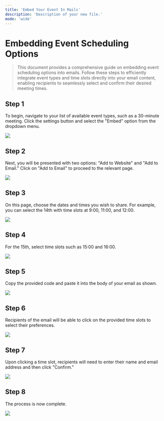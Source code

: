 ```yaml
---
title: 'Embed Your Event In Mails'
description: 'Description of your new file.'
mode: 'wide'
---
```


# Embedding Event Scheduling Options

> This document provides a comprehensive guide on embedding event scheduling options into emails. Follow these steps to efficiently integrate event types and time slots directly into your email content, enabling recipients to seamlessly select and confirm their desired meeting times.

## Step 1

To begin, navigate to your list of available event types, such as a 30-minute meeting. Click the settings button and select the "Embed" option from the dropdown menu.

<Frame><img src="/images/embed-in-mail/image1.jpg" /></Frame>

## Step 2

Next, you will be presented with two options: "Add to Website" and "Add to Email." Click on "Add to Email" to proceed to the relevant page.

<Frame><img src="/images/embed-in-mail/image2.jpg" /></Frame>

## Step 3

On this page, choose the dates and times you wish to share. For example, you can select the 14th with time slots at 9:00, 11:00, and 12:00.

<Frame><img src="/images/embed-in-mail/image3.jpg" /></Frame>

## Step 4

For the 15th, select time slots such as 15:00 and 16:00.

<Frame><img src="/images/embed-in-mail/image4.jpg" /></Frame>

## Step 5

Copy the provided code and paste it into the body of your email as shown.

<Frame><img src="/images/embed-in-mail/image5.jpg" /></Frame>

## Step 6

Recipients of the email will be able to click on the provided time slots to select their preferences.

<Frame><img src="/images/embed-in-mail/image6.jpg" /></Frame>

## Step 7

Upon clicking a time slot, recipients will need to enter their name and email address and then click "Confirm."

<Frame><img src="/images/embed-in-mail/image7.jpg" /></Frame>

## Step 8

The process is now complete.

<Frame><img src="/images/embed-in-mail/image8.jpg" /></Frame>

